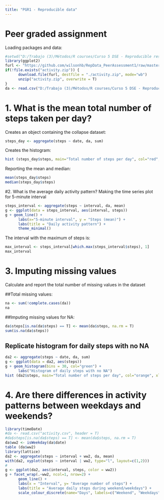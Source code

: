 ```yaml
---
title: "PGR1 - Reproducible data"
---
```


# Peer graded assignment

Loading packages and data:
```r
#setwd("D:/Trabajo (3)/Métodos/R courses/Curso 5 DSE - Reproducible research/PGA1")
library(ggplot2)
furl <- "https://github.com/wilsonhb/RepData_PeerAssessment1/raw/master/activity.zip"
if(!file.exists("activity.zip")) {
      download.file(furl, destfile = "./activity.zip", mode="wb")
      unzip("activity.zip", overwrite = T)
}
da <- read.csv("D:/Trabajo (3)/Métodos/R courses/Curso 5 DSE - Reproducible research/PGA1/activity.csv", header = T)
```

# 1. What is the mean total number of steps taken per day?
Creates an object containing the collapse dataset:
```r
steps_day <- aggregate(steps ~ date, da, sum)
```

Creates the histogram:
```r
hist (steps_day$steps, main="Total number of steps per day", col="red", xlab="Number of steps")
```

Reporting the mean and median:
```r
mean(steps_day$steps)
median(steps_day$steps)
```


#2. What is the average daily activity pattern?
Making the time series plot for 5-minute interval
```r
steps_interval <- aggregate(steps ~ interval, da, mean)
g <- ggplot(data = steps_interval, aes(interval, steps))
g + geom_line() +
      labs(x="5-minute interval", y = "Steps (mean)") +
      labs(title = "Daily activity pattern") +
      theme_minimal()
```

The interval with the maximum of steps is:
```r
max_interval <- steps_interval[which.max(steps_interval$steps), 1]
max_interval
```

# 3. Imputing missing values
Calculate and report the total number of missing values in the dataset

##Total missing values:
```r
na <- sum(!complete.cases(da))
na
```

##Imputing missing values for NA:
```r
da$steps[is.na(da$steps) == T] <- mean(da$steps, na.rm = T)
sum(is.na(da$steps))
```

## Replicate histogram for daily steps with no NA
```r
da2 <- aggregate(steps ~ date, da, sum)
g <- ggplot(data = da2, aes(steps))
g + geom_histogram(bins = 30, col="green") +
      labs("Histogram of daily steps with no NA")
hist (da2$steps, main="Total number of steps per day", col="orange", xlab="Number of steps")
```

# 4. Are there differences in activity patterns between weekdays and weekends?
```r
library(timeDate)
#da <- read.csv("activity.csv", header = T)
#da$steps[is.na(da$steps) == T] <- mean(da$steps, na.rm = T)
da$ww2 <- isWeekday(da$date)
table (da$ww2)
library(lattice)
da2 <- aggregate(steps ~ interval + ww2, da, mean)
with(da2, xyplot(steps ~ interval | ww2, type="l", layout=c(1,2)))
#
g <- ggplot(da2, aes(interval, steps, color = ww2))
g + facet_wrap(.~ww2, ncol=1, nrow=2) +
      geom_line() +
      labs(x = "Interval", y= "Average number of steps") +
      labs(title = "Average daily steps during weekend/weekdays") +
      scale_colour_discrete(name="Days", labels=c("Weekend", "Weekdays"))
```
      
      
